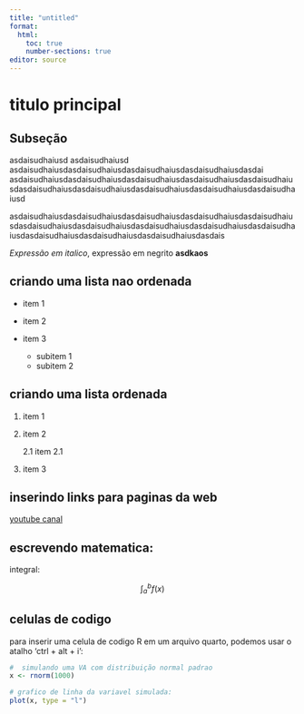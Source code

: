 ```yaml
---
title: "untitled"
format: 
  html:
    toc: true
    number-sections: true
editor: source
---
```

# titulo principal

## Subseção

asdaisudhaiusd asdaisudhaiusd asdaisudhaiusdasdaisudhaiusdasdaisudhaiusdasdaisudhaiusdasdai asdaisudhaiusdasdaisudhaiusdasdaisudhaiusdasdaisudhaiusdasdaisudhaiusdasdaisudhaiusdasdaisudhaiusdasdaisudhaiusdasdaisudhaiusdasdaisudhaiusd

asdaisudhaiusdasdaisudhaiusdasdaisudhaiusdasdaisudhaiusdasdaisudhaiusdasdaisudhaiusdasdaisudhaiusdasdaisudhaiusdasdaisudhaiusdasdaisudhaiusdasdaisudhaiusdasdaisudhaiusdasdaisudhaiusdasdais

*Expressão em italico*, expressão em negrito **asdkaos**

## criando uma lista nao ordenada

- item 1
- item 2

- item 3

    - subitem 1
     - subitem 2

## criando uma lista ordenada

1. item 1

2. item 2

    2.1 item 2.1
    
3. item 3

## inserindo links para paginas da web

[youtube canal](https://www.youtube.com/@MarlonLeal_){target="_blank"}

## escrevendo matematica:

integral:

$$
\int_{a}^{b} f(x)
$$

## celulas de codigo

para inserir uma celula de codigo R em um arquivo quarto, podemos usar 
o atalho 'ctrl + alt + i':

```r
#  simulando uma VA com distribuição normal padrao
x <- rnorm(1000)

# grafico de linha da variavel simulada:
plot(x, type = "l")
```
















